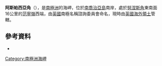{{Coord|54|19|S|37|6|W|source:GNIS|display=title}}

'''阿斯帕西亞角'''（{{lang-en|Aspasia Point}}），是[[南極洲|南極洲]]的海岬，位於[[南喬治亞島|南喬治亞島]]南岸，處於[[努涅斯角|努涅斯角]]東南面16公里的[[范寧嶺|范寧嶺]]西端，由[[英國|英國]]南極名稱諮詢委員會命名，現時由[[英國海外領土|英國海外領土]]管轄。

==參考資料==
* {{usgs-gazetteer|id=654}}

{{Antarctica-geo-stub}}
[[Category:南極洲海岬|Category:南極洲海岬]]